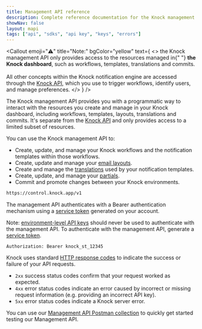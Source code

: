```yaml
---
title: Management API reference
description: Complete reference documentation for the Knock management API. Includes code snippets and examples for our Python, Elixir, PHP, Node.js, Go, Ruby, and .NET libraries.
showNav: false
layout: mapi
tags: ["api", "sdks", "api key", "keys", "errors"]
---
```


<a
  id="overview"
  className="absolute -top-8 invisible"
  data-resource-path="/overview"
/>

<Section slug="overview">
<ContentColumn>

<Callout
  emoji="⚠️"
  title="Note:"
  bgColor="yellow"
  text={
    <>
      the Knock management API only provides access to the resources managed in{" "}
      <strong>the Knock dashboard</strong>, such as workflows, templates,
      translations and commits.
      <br />
      <br />
      All other concepts within the Knock notification engine are accessed through
      the <a href="/api-reference">Knock API</a>, which you use to trigger workflows,
      identify users, and manage preferences.
    </>
  }
/>

The Knock management API provides you with a programmatic way to interact with the resources you create and manage in your Knock dashboard, including workflows, templates, layouts, translations and commits. It's separate from the [Knock API](/api-reference) and only provides access to a limited subset of resources.

You can use the Knock management API to:

- Create, update, and manage your Knock workflows and the notification templates within those workflows.
- Create, update and manage your [email layouts](/integrations/email/layouts).
- Create and manage the [translations](/concepts/translations) used by your notification templates.
- Create, update, and manage your [partials](/designing-workflows/partials).
- Commit and promote changes between your Knock environments.

</ContentColumn>
<ExampleColumn>

```bash title="Base URL"
https://control.knock.app/v1
```

</ExampleColumn>
</Section>

<Section title="Authentication" slug="authentication" path="/overview/authentication">
<ContentColumn>

The management API authenticates with a Bearer authentication mechanism using a [service token](/developer-tools/service-tokens) generated on your account.

Note: [environment-level API keys](/developer-tools/api-keys) should never be used to authenticate with the management API. To authenticate with the management API, generate a [service token](/developer-tools/service-tokens).

</ContentColumn>
<ExampleColumn>

```
Authorization: Bearer knock_st_12345
```

</ExampleColumn>
</Section>

<Section title="Errors" slug="errors" path="/overview/errors" direction="column">
<ContentColumn>

Knock uses standard [HTTP response codes](https://developer.mozilla.org/en-US/Web/HTTP/Status) to indicate the success or failure of your API requests.

- `2xx` success status codes confirm that your request worked as expected.
- `4xx` error status codes indicate an error caused by incorrect or missing request information (e.g. providing an incorrect API key).
- `5xx` error status codes indicate a Knock server error.

</ContentColumn>
</Section>

<Section title="Postman" slug="postman" path="/overview/postman" direction="column">
<ContentColumn>

You can use our [Management API Postman collection](https://www.postman.com/knock-labs/workspace/knock-public-workspace/collection/15616728-9ed6000c-13bc-43f5-a2cf-db6daea256bd?action=share&creator=15616728&active-environment=15616728-6df39335-c6f9-4c9d-99d5-73e3c7ffe524) to quickly get started testing our Management API.

</ContentColumn>
</Section>
